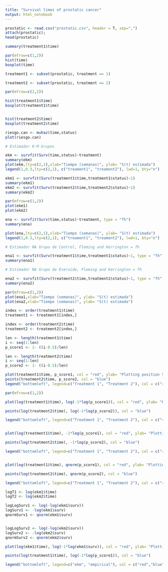 ```yaml
---
title: "Survival times of prostatic cancer"
output: html_notebook
---
```


```r
prostatic <- read.csv("prostatic.csv", header = T, sep=",")
attach(prostatic);
head(prostatic)
```
```r
summary(treatment1$time)
```

```r
par(mfrow=c(1,2))
hist(time)
boxplot(time)
```

```r

treatment1 <- subset(prostatic, treatment == 1)

treatment2 <- subset(prostatic, treatment == 2)

```



```r
par(mfrow=c(2,2))

hist(treatment1$time)
boxplot(treatment1$time)


hist(treatment2$time)
boxplot(treatment2$time)

```



```r
riesgo.can <- muhaz(time,status)
plot(riesgo.can)
```


```r
# Estimador K-M Grupos

ekm <- survfit(Surv(time,status)~treatment)
summary(ekm)
plot(ekm,lty=c(2,1),xlab="Tiempo (semanas)", ylab= "S(t) estimada")
legend(1,0.3,lty=c(2,1), c("treament1", "treament2"), lwd=1, bty="n")

```

```r

ekm1 <- survfit(Surv(treatment1$time,treatment1$status)~1)
summary(ekm1)
ekm2 <- survfit(Surv(treatment2$time,treatment2$status)~1)
summary(ekm2)
```


```r
par(mfrow=c(1,2))
plot(ekm1)
plot(ekm2)
```


```r
ena <- survfit(Surv(time,status)~treatment, type = "fh")
summary(ena)

plot(ena,lty=c(2,1),xlab="Tiempo (semanas)", ylab= "S(t) estimada")
legend(1,0.3,lty=c(2,1), c("treament1", "treament2"), lwd=1, bty="n")

```


```r
# Estimador NA Grupo de Control, Fleming and Harrington = fh

ena1 <- survfit(Surv(treatment1$time,treatment1$status)~1, type = "fh")
summary(ena1)

# Estimador NA Grupo de Eseroide, Fleming and Harrington = fh

ena2 <- survfit(Surv(treatment2$time,treatment2$status)~1, type = "fh")
summary(ena2)

```



```r

par(mfrow=c(1,2))
plot(ena1,xlab="Tiempo (semanas)", ylab= "S(t) estimada")
plot(ena2,xlab="Tiempo (semanas)", ylab= "S(t) estimada")
```


```r
index <- order(treatment1$time)
treatment1 <- treatment1[index,]

index <- order(treatment2$time)
treatment2 <- treatment2[index,]
```

```r
len <- length(treatment1$time)
i <- seq(1:len)
p_score1 <- 1- ((i-0.5)/len)
```

```r
len <- length(treatment2$time)
i <- seq(1:len)
p_score2 <- 1- ((i-0.5)/len)
```



```r
plot(treatment1$time, p_score1, col = "red", ylab= "Plotting position S(t)", xlab="Time",)
points(treatment2$time, p_score2, col = "blue")
legend("bottomleft", legend=c("Treatment 1", "Treatment 2"), col = c("red","blue"), pch = 19, bty = "n")
```


```r

par(mfrow=c(1,2))

plot(log(treatment1$time), log(-1*log(p_score1)), col = "red", ylab= "Plotting position S(t)", xlab="Time", main =" Weibull")

points(log(treatment2$time), log(-1*log(p_score2)), col = "blue")

legend("bottomleft", legend=c("Treatment 1", "Treatment 2"), col = c("red","blue"), pch = 19, bty = "n")


plot(log(treatment1$time), -1*log(p_score1), col = "red", ylab= "Plotting position S(t)", xlab="Time", main =" exponential")

points(log(treatment2$time), -1*log(p_score2), col = "blue")

legend("bottomleft", legend=c("Treatment 1", "Treatment 2"), col = c("red","blue"), pch = 19, bty = "n")


plot(log(treatment1$time), qnorm(p_score1), col = "red", ylab= "Plotting position S(t)", xlab="Time", main =" Lognormal")

points(log(treatment2$time), qnorm(p_score2), col = "blue")

legend("bottomleft", legend=c("Treatment 1", "Treatment 2"), col = c("red","blue"), pch = 19, bty = "n")
```


```r

logT1 <- log(ekm1$time)
logT2 <- log(ekm2$time)

logLogSurv1 <- log(-log(ekm1$surv))
logSurv1 <- -log(ekm1$surv)
qnormSurv1 <- qnorm(ekm1$surv)


logLogSurv2 <- log(-log(ekm2$surv))
logSurv2 <- -log(ekm2$surv)
qnormSurv2 <- qnorm(ekm2$surv)

```

```r


plot(log(ekm1$time), log(-1*log(ekm1$surv)), col = "red", ylab= "Plotting position S(t)", xlab="Time", main =" Weibull",ylim= c(-5,5))

points(log(treatment1$time), log(-1*log(p_score1)), col = "blue")

legend("bottomleft", legend=c("ekm", "empirical"), col = c("red","blue"), pch = 19, bty = "n")

```


